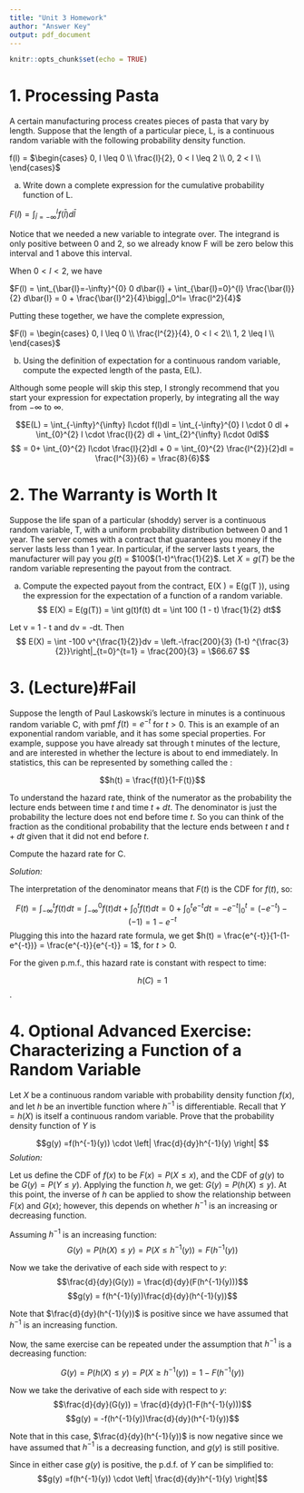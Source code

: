 ```yaml
---
title: "Unit 3 Homework"
author: "Answer Key"
output: pdf_document
---
```


```r
knitr::opts_chunk$set(echo = TRUE)
```

# 1. Processing Pasta
A certain manufacturing process creates pieces of pasta that vary by length. Suppose that the length of a particular piece, L, is a continuous random variable with the following probability density function.

f(l) = $\begin{cases}
0,  l  \leq 0 \\
\frac{l}{2}, 0 < l  \leq 2 \\
0, 2 < l \\
\end{cases}$

(a) Write down a complete expression for the cumulative probability function of L.

$F(l) = \int_{\bar{l}=-\infty}^{l} f(\bar{l}) d\bar{l}$

Notice that we needed a new variable to integrate over.  The integrand is only positive between 0 and 2, so we already know F will be zero below this interval and 1 above this interval.  

When $0 < l < 2$, we have 

$F(l) = \int_{\bar{l}=-\infty}^{0} 0 d\bar{l} + \int_{\bar{l}=0}^{l} \frac{\bar{l}}{2} d\bar{l} = 0 + \frac{\bar{l}^2}{4}\bigg|_0^l= \frac{l^2}{4}$

Putting these together, we have the complete expression,

$F(l) = \begin{cases}
0,  l \leq 0 \\
\frac{l^{2}}{4}, 0 < l < 2\\
1, 2 \leq l \\
\end{cases}$

(b) Using the definition of expectation for a continuous random variable, compute the expected length of the pasta, E(L).

Although some people will skip this step, I strongly recommend that you start your expression for expectation properly, by integrating all the way from $-\infty$ to $\infty$.

$$E(L) = \int_{-\infty}^{\infty} l\cdot f(l)dl = \int_{-\infty}^{0} l \cdot 0 dl + \int_{0}^{2} l \cdot \frac{l}{2} dl + \int_{2}^{\infty} l\cdot 0dl$$
$$ = 0+ \int_{0}^{2} l\cdot \frac{l}{2}dl + 0 = \int_{0}^{2} \frac{l^{2}}{2}dl = \frac{l^{3}}{6} = \frac{8}{6}$$



# 2. The Warranty is Worth It
Suppose the life span of a particular (shoddy) server is a continuous random variable, T, with a uniform probability distribution between 0 and 1 year. The server comes with a contract that guarantees you money if the server lasts less than 1 year. In particular, if the server lasts t years, the manufacturer will pay you $g(t)$ = \$100$(1-t)^\frac{1}{2}$. Let $X = g(T)$ be the random variable representing the payout from the contract.

(a) Compute the expected payout from the contract, E(X ) = E(g(T )), using the expression for the expectation of a function of a random variable.
$$ E(X) = E(g(T)) = \int g(t)f(t) dt  =  \int 100 (1 - t) \frac{1}{2} dt$$

Let v = 1 - t and dv = -dt. Then $$ E(X) = \int -100 v^{\frac{1}{2}}dv 
=  \left.-\frac{200}{3} (1-t) ^{\frac{3}{2}}\right|_{t=0}^{t=1} = \frac{200}{3} = \$66.67 $$ 
<!--
(b) Next, compute E[X] another way, by first characterizing the random variable X. Follow these steps:
i. First, suppose that you are given a specific value for the payoff, X = x, where $ 0 $\leq$ x $\leq$ \$100. What is the value for T that results in this payoff?

$$x = 100 (1-t)^{\frac{1}{2}}$$
$${\frac{x}{100}}^2 = 1-t $$
$$t = 1 - ({\frac{x}{100}})^2 $$

ii. Next, suppose that all you know is that the payoff is less than or equal to some value, X $\leq$ x, where again  $ 0 $\leq$ x $\leq$ \$100. What does this tell you about the life span of the server? Specifically, write down the condition for that is equivalent X $\leq$ x.

As t decreases, x increases for all values of $X \leq x$, $T \geq t$. Probability that X $\leq$ x is the probability that T $\geq$ t so T $\geq$ 1-$({\frac{x}{100}})^2$ where $0 $\leq$ x $\leq$ $100.


iii. Using the condition you just wrote down, what is the probability that X $\leq$ x? Write down a complete expression for the cumulative probability function of X.

F(X) = 1 - (1-$({\frac{x}{100}})^2$) = $({\frac{x}{100}})^2$


iv. Take a derivative to compute the probability density function for X.

The probability density function $p(X=x) = F'(x) = ({\frac{2x}{100^2  }})$ where $0 $\leq$ x $\leq$ $100.


v. Use the pdf of X to compute E[X]. If you did everything right, your
answer should match what you got in part (a).

$$E[X] = \int_{0}^{100} x({\frac{2x}{10000}}) = \int_{0}^{100} \frac{2x^2}{10000} = \$66.67$$
-->

# 3. (Lecture)\#Fail

Suppose the length of Paul Laskowski's lecture in minutes is a continuous random variable C, with pmf $f(t) = e^{-t}$ for $t > 0$.  This is an example of an exponential random variable, and it has some special properties.  For example, suppose you have already sat through t minutes of the lecture, and are interested in whether the lecture is about to end immediately.  In statistics, this can be represented by something called the \textit{hazard rate}:

$$h(t) = \frac{f(t)}{1-F(t)}$$

To understand the hazard rate, think of the numerator as the probability the lecture ends between time $t$ and time $t+ dt$.  The denominator is just the probability the lecture does not end before time $t$.  So you can think of the fraction as the conditional probability that the lecture ends between $t$ and $t + dt$ given that it did not end before $t$.

Compute the hazard rate for C.

*Solution:*

The interpretation of the denominator means that $F(t)$ is the CDF for $f(t)$, so:

$$F(t) = \int_{-\infty}^t f(t) dt = \int_{-\infty}^0 f(t) dt + \int_0^t f(t) dt=0 + \int_0^t e^{-t} dt= -e^{-t}|^t_0 = (-e^{-t}) - (-1) = 1-e^{-t}$$
Plugging this into the hazard rate formula, we get $h(t) = \frac{e^{-t}}{1-(1-e^{-t})} = \frac{e^{-t}}{e^{-t}} = 1$, for $t>0$.

For the given p.m.f., this hazard rate is constant with respect to time:

$$h(C) = 1$$.

# 4. Optional Advanced Exercise: Characterizing a Function of a Random Variable

Let $X$ be a continuous random variable with probability density function $f(x)$, and let $h$ be an invertible function where $h^{-1}$ is differentiable.  Recall that $Y = h(X)$ is itself a continuous random variable.  Prove that the probability density function of $Y$ is 

$$g(y) =f(h^{-1}(y)) \cdot \left| \frac{d}{dy}h^{-1}(y) \right| $$
*Solution:*

Let us define the CDF of $f(x)$ to be $F(x)=P(X\leq x)$, and the CDF of $g(y)$ to be $G(y) = P(Y\leq y)$.  Applying the function $h$, we get: $G(y) = P(h(X)\leq y)$.  At this point, the inverse of $h$ can be applied to show the relationship between $F(x)$ and $G(x)$; however, this depends on whether $h^{-1}$ is an increasing or decreasing function.

Assuming $h^{-1}$ is an increasing function:
$$G(y) = P(h(X)\leq y) = P(X\leq h^{-1}(y)) = F(h^{-1}(y))$$

Now we take the derivative of each side with respect to $y$:
$$\frac{d}{dy}(G(y)) = \frac{d}{dy}(F(h^{-1}(y)))$$
$$g(y) = f(h^{-1}(y))\frac{d}{dy}(h^{-1}(y))$$

Note that $\frac{d}{dy}(h^{-1}(y))$ is positive since we have assumed that $h^{-1}$ is an increasing function.

Now, the same exercise can be repeated under the assumption that $h^{-1}$ is a decreasing function:

$$G(y) = P(h(X)\leq y) = P(X\geq h^{-1}(y)) = 1 - F(h^{-1}(y))$$

Now we take the derivative of each side with respect to $y$:
$$\frac{d}{dy}(G(y)) = \frac{d}{dy}(1-F(h^{-1}(y)))$$
$$g(y) = -f(h^{-1}(y))\frac{d}{dy}(h^{-1}(y))$$

Note that in this case, $\frac{d}{dy}(h^{-1}(y))$ is now negative since we have assumed that $h^{-1}$ is a decreasing function, and $g(y)$ is still positive.

Since in either case $g(y)$ is positive, the p.d.f. of $Y$ can be simplified to:
$$g(y) =f(h^{-1}(y)) \cdot \left| \frac{d}{dy}h^{-1}(y) \right|$$

